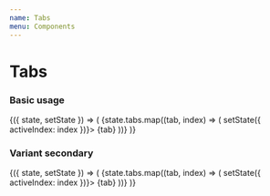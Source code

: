 ```yaml
---
name: Tabs
menu: Components
---
```



# Tabs

### Basic usage 

<Playground>
  <State initial={{ activeIndex: 0, tabs: ['One', 'Two', 'Three'] }}>
    {({ state, setState }) => (
      <Tabs>
        {state.tabs.map((tab, index) => (
          <Tab active={index === state.activeIndex} onClick={() => setState({ activeIndex: index })}>
            {tab}
          </Tab>
        ))}
      </Tabs>
    )}
  </State>
</Playground>

### Variant secondary

<Playground>
  <State initial={{ activeIndex: 0, tabs: ['One', 'Two', 'Three'] }}>
    {({ state, setState }) => (
      <Tabs variant="secondary">
        {state.tabs.map((tab, index) => (
          <Tab variant="secondary" active={index === state.activeIndex} onClick={() => setState({ activeIndex: index })}>
            {tab}
          </Tab>
        ))}
      </Tabs>
    )}
  </State>
</Playground>
